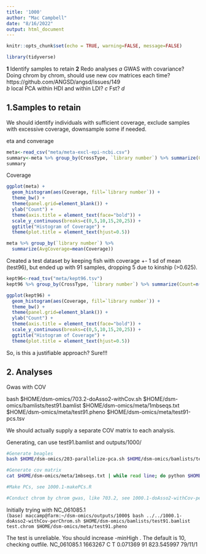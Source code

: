 ```yaml
---
title: '1000'
author: "Mac Campbell"
date: "8/16/2022"
output: html_document
---
```


```r
knitr::opts_chunk$set(echo = TRUE, warning=FALSE, message=FALSE)
```

```r
library(tidyverse)
```


__1__ Identify samples to retain
__2__ Redo analyses
        _a_ GWAS with covariance? Doing chrom by chrom, should use new cov matrices each time? https://github.com/ANGSD/angsd/issues/149    
        _b_ local PCA within HDI and within LDI?
        _c_ Fst?
        _d_
        

## 1.Samples to retain

We should identify individuals with sufficient coverage, exclude samples with excessive coverage, downsample some if needed.   

eta and converage     

```r
meta<-read_csv("meta/meta-excl-epi-ncbi.csv")
summary<-meta %>% group_by(CrossType, `library number`) %>% summarize(Count=n())
summary
```

Coverage     
```r
ggplot(meta) +
  geom_histogram(aes(Coverage, fill=`library number`)) +
  theme_bw() +
  theme(panel.grid=element_blank()) +
  ylab("Count") +
  theme(axis.title = element_text(face="bold")) +
  scale_y_continuous(breaks=c(0,5,10,15,20,25)) +
  ggtitle("Histogram of Coverage") +
  theme(plot.title = element_text(hjust=0.5))
```

```r
meta %>% group_by(`library number`) %>%
  summarize(AvgCoverage=mean(Coverage))
```

Created a test dataset by keeping fish with coverage +- 1 sd of mean (test96), but ended up with 91 samples, dropping 5 due to kinship (>0.625).    

```r
kept96<-read_tsv("meta/kept96.tsv")
kept96 %>% group_by(CrossType, `library number`) %>% summarize(Count=n())
```

```r
ggplot(kept96) +
  geom_histogram(aes(Coverage, fill=`library number`)) +
  theme_bw() +
  theme(panel.grid=element_blank()) +
  ylab("Count") +
  theme(axis.title = element_text(face="bold")) +
  scale_y_continuous(breaks=c(0,5,10,15,20,25)) +
  ggtitle("Histogram of Coverage") +
  theme(plot.title = element_text(hjust=0.5))
```

So, is this a justifiable approach? Sure!!!

## 2. Analyses
Gwas with COV

bash $HOME/dsm-omics/703.2-doAsso2-withCov.sh $HOME/dsm-omics/bamlists/test91.bamlist  $HOME/dsm-omics/meta/1mbseqs.txt  $HOME/dsm-omics/meta/test91.pheno $HOME/dsm-omics/meta/test91-pcs.tsv

We should actually supply a separate COV matrix to each analysis. 

Generating, can use test91.bamlist and outputs/1000/

```sh
#Generate beagles
bash $HOME/dsm-omics/203-parallelize-pca.sh $HOME/dsm-omics/bamlists/test91.bamlist $HOME/dsm-omics/meta/1mbseqs.txt

#Generate cov matrix
cat $HOME/dsm-omics/meta/1mbseqs.txt | while read line; do python $HOME/pcangsd/pcangsd.py -beagle $line-pca.beagle.gz -o $line -threads 10 > $line.stdout 2> $line.stderr; done;

#Make PCs, see 1000.1-makePCs.R

#Conduct chrom by chrom gwas, like 703.2, see 1000.1-doAsso2-withCov-perChr.sh. This is using the first three PCs as covariates
```



Initially trying with NC_061085.1    
`(base) maccamp@farm:~/dsm-omics/outputs/1000$ bash ../../1000.1-doAsso2-withCov-perChrom.sh $HOME/dsm-omics/bamlists/test91.bamlist test.chrom $HOME/dsm-omics/meta/test91.pheno `

The test is unreliable. You should increase -minHigh . The default is 10, checking outfile. 
NC_061085.1	1663267	C	T	0.071369	91	823.545997	79/11/1
